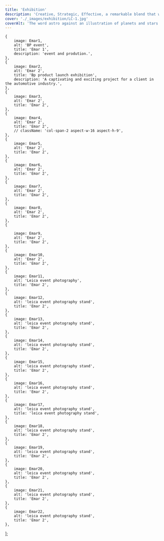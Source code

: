 ```yaml
---
title: 'Exhibition'
description: 'Creative, Strategic, Effective, a remarkable blend that will take your image to the next level.'
cover: './_images/exhibition/LC-1.jpg'
coverAlt: 'The word astro against an illustration of planets and stars.'
---
```




    {
        image: Emar1,
        alt: 'BP event',
        title: 'Emar 1',
        description: 'event and prodution.',
    },
    {
        image: Emar2,
        alt: 'Emar 2',
        title: 'Bp product launch exhibition',
        description: 'A captivating and exciting project for a client in the automotive industry.',
    },
    {
        image: Emar3,
        alt: 'Emar 2',
        title: 'Emar 2',
    },
    {
        image: Emar4,
        alt: 'Emar 2',
        title: 'Emar 2',
        // className: 'col-span-2 aspect-w-16 aspect-h-9',
    },
    {
        image: Emar5,
        alt: 'Emar 2',
        title: 'Emar 2',
    },
    {
        image: Emar6,
        alt: 'Emar 2',
        title: 'Emar 2',
    },
    {
        image: Emar7,
        alt: 'Emar 2',
        title: 'Emar 2',
    },
    {
        image: Emar8,
        alt: 'Emar 2',
        title: 'Emar 2',
    },
    {

        image: Emar9,
        alt: 'Emar 2',
        title: 'Emar 2',
    },
    {
        image: Emar10,
        alt: 'Emar 2',
        title: 'Emar 2',
    },
    {
        image: Emar11,
        alt: 'Leica event photography',
        title: 'Emar 2',
    },
    {
        image: Emar12,
        alt: 'leica event photography stand',
        title: 'Emar 2',
    },
    {
        image: Emar13,
        alt: 'leica event photography stand',
        title: 'Emar 2',
    },
    {
        image: Emar14,
        alt: 'leica event photography stand',
        title: 'Emar 2',
    },
    {
        image: Emar15,
        alt: 'leica event photography stand',
        title: 'Emar 2',
    },
    {
        image: Emar16,
        alt: 'leica event photography stand',
        title: 'Emar 2',
    },
    {
        image: Emar17,
        alt: 'leica event photography stand',
        title: 'leica event photography stand',
    },
    {
        image: Emar18,
        alt: 'leica event photography stand',
        title: 'Emar 2',
    },
    {
        image: Emar19,
        alt: 'leica event photography stand',
        title: 'Emar 2',
    },
    {
        image: Emar20,
        alt: 'leica event photography stand',
        title: 'Emar 2',
    },
    {
        image: Emar21,
        alt: 'leica event photography stand',
        title: 'Emar 2',
    },
    {
        image: Emar22,
        alt: 'leica event photography stand',
        title: 'Emar 2',
    },

];

<ImageGallery images={data} />

